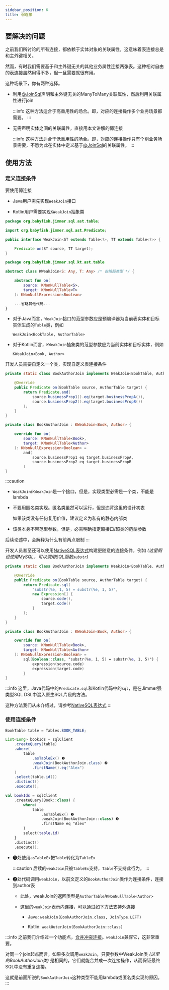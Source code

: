 ```yaml
---
sidebar_position: 6
title: 弱连接
---
```



## 要解决的问题

之前我们所讨论的所有连接，都依赖于实体对象的关联属性，这意味着表连接总是和主外键相关。

然而，有时我们需要基于和主外键无关的其他业务属性连接两张表。这种相对自由的表连接虽然用得不多，但一旦需要就很有用。

这种场景下，你有两种选择。

-   利用[@JoinSql](../../mapping/advanced/join-sql)声明和主外键无关的ManyToMany关联属性，然后利用关联属性进行join

    :::info
    这种方法适合于高重用性的场合。即，对应的连接操作多个业务场景都需要。
    :::

-   无需声明实体之间的关联属性，直接用本文讲解的弱连接

    :::info
    这种方法适合于低重用性的场合。即，对应的连接操作只有个别业务场景需要，不愿为此在实体中定义基于[@JoinSql](../../mapping/advanced/join-sql)的关联属性。
    :::

## 使用方法

### 定义连接条件

要使用弱连接

-   Java用户需先实现`WeakJoin`接口

-   Kotlin用户需要实现`KWeakJoin`抽象类

<Tabs groupId="language">
<TabItem value="java" label="Java">

```java title="WeakJoin.java"
package org.babyfish.jimmer.sql.ast.table;

import org.babyfish.jimmer.sql.ast.Predicate;

public interface WeakJoin<ST extends Table<?>, TT extends Table<?>> {

    Predicate on(ST source, TT target);
}
```

</TabItem>
<TabItem value="kotlin" label="Kotlin">

```kotlin title="KWeakJoin.kt"
package org.babyfish.jimmer.sql.kt.ast.table

abstract class KWeakJoin<S: Any, T: Any> /* 省略超类型 */ {

    abstract fun on(
        source: KNonNullTable<S>,
        target: KNonNullTable<T>
    ): KNonNullExpression<Boolean>

    ...省略其他代码...
}
```

</TabItem>
</Tabs>

-   对于Java而言，`WeakJoin`接口的范型参数应是预编译器为当前表实体和目标实体生成的`Table`类，例如

    `WeakJoin<BookTable, AuthorTable>`

-   对于Kotlin而言，`KWeakJoin`抽象类的范型参数应为当前实体和目标实体，例如

    `KWeakJoin<Book, Author>`

开发人员需要自定义一个类，实现自定义表连接条件

<Tabs groupId="language">
<TabItem value="java" label="Java">

```java
private static class BookAuthorJoin implements WeakJoin<BookTable, AuthorTable> {

    @Override
    public Predicate on(BookTable source, AuthorTable target) {
        return Predicate.and(
            source.businessProp1().eq(target.businessPropA()),
            source.businessProp2().eq(target.businessPropB())
        );
    }
}
```

</TabItem>
<TabItem value="kotlin" label="Kotlin">

```kotlin
private class BookAuthorJoin : KWeakJoin<Book, Author> {

    override fun on(
        source: KNonNullTable<Book>,
        target: KNonNullTable<Author>
    ): KNonNullExpression<Boolean> =
        and(
            source.businessProp1 eq target.businessPropA,
            source.businessProp2 eq target.businessPropB
        )
}
```

</TabItem>
</Tabs>

:::caution
-   `WeakJoin`/`KWeakJoin`是一个接口，但是，实现类型必需是一个类，不能是lambda

-   不要用匿名类实现。匿名类虽然可以运行，但是违背这里的设计初衷

    如果该类没有任何复用价值，建议定义为私有的静态内部类

-   该类本身不带范型参数，但是，必需明确指定超接口/超类的范型参数

后续论述中，会解释为什么有前两点限制
:::

开发人员甚至还可以使用[NativeSQL表达式](../native-sql)构建更随意的连接条件，例如 *(这里假设使用MySQL，可以调用SQL函数`substr`)*

<Tabs groupId="language">
<TabItem value="java" label="Java">

```java
private static class BookAuthorJoin implements WeakJoin<BookTable, AuthorTable> {

    @Override
    public Predicate on(BookTable source, AuthorTable target) {
        return Predicate.sql(
            "substr(%e, 1, 5) = substr(%e, 1, 5)",
            new Expression[] {
                source.code(),
                target.code()
            }
        );
    }
}
```

</TabItem>
<TabItem value="kotlin" label="Kotlin">

```kotlin
private class BookAuthorJoin : KWeakJoin<Book, Author> {

    override fun on(
        source: KNonNullTable<Book>,
        target: KNonNullTable<Author>
    ): KNonNullExpression<Boolean> =
        sql(Boolean::class, "substr(%e, 1, 5) = substr(%e, 1, 5)") {
            expression(source.code)
            expression(target.code)
        }
}
```

</TabItem>
</Tabs>

:::info
这里，Java代码中的`Predicate.sql`和Kotlin代码中的`sql`，是在Jimmer强类型SQL DSL中混入原生SQL片段的方法。

这种方法我们从未介绍过，请参考[NativeSQL表达式](../native-sql)
:::

### 使用连接条件

<Tabs groupId="language">
<TabItem value="java" label="Java">

```java
BookTable table = Tables.BOOK_TABLE;

List<Long> bookIds = sqlClient
    .createQuery(table)
    .where(
        table
            .asTableEx() ❶
            .weakJoin(BookAuthorJoin.class) ❷
            .firstName().eq("Alex")
    )
    .select(table.id())
    .distinct()
    .execute();
```

</TabItem>
<TabItem value="kotlin" label="Kotlin">

```kotlin
val bookIds = sqlClient
    .createQuery(Book::class) {
        where(
            table
                .asTableEx() ❶
                .weakJoin(BookAuthorJoin::class) ❷
                .firstName eq "Alex"
        )
        select(table.id)
    }
    .distinct()
    .execute();
```

</TabItem>
</Tabs>

-   ❶处使用`asTableEx`把`Table`转化为`TableEx`

    :::caution
    后续的`weakJoin`只被`TableEx`支持，`Table`不支持此行为。
    :::

-   ❷处代码调用`weakJoin`，以前文定义的`BookAuthorJoin`类作为连接条件，连接到author表

    -   此处，weakJoin的返回类型是`AuthorTable`/`KNonNullTable<Author>`

    -   这里的`weakJoin`表示内连接，可以通过如下方法支持外连接
    
        -   Java: `weakJoin(BookAuthorJoin.class, JoinType.LEFT)`

        -   Kotlin: `weakOuterJoin(BookAuthorJoin::class)`

:::info
之前我们介绍过一个功能点，[合并冲突连接](./merge)。`weakJoin`兼容它，这非常重要。

对同一个join起点而言，如果多次调用`weakJoin`，只要参数中WeakJoin类 *(这里的BookAuthorJoin类)* 是相同的，它们就能合并成一次连接操作，从而保证最终SQL中没有重复连接。

这就是前面所说的`BookAuthorJoin`这种类型不能用lambda或匿名类实现的原因。
:::
